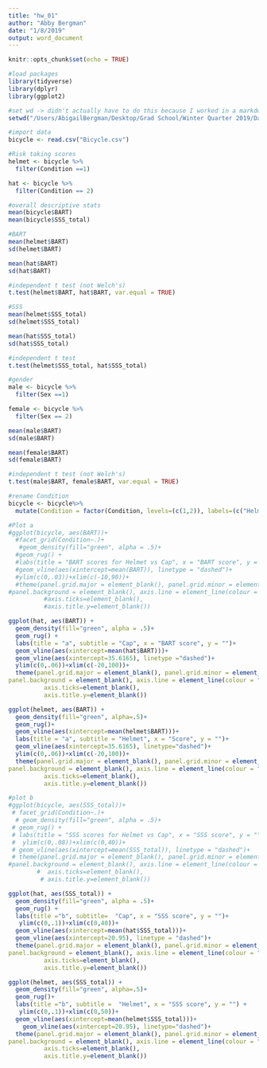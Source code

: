 ```yaml
---
title: "hw_01"
author: "Abby Bergman"
date: "1/8/2019"
output: word_document
---
```


```r
knitr::opts_chunk$set(echo = TRUE)
```

```r
#load packages
library(tidyverse)
library(dplyr)
library(ggplot2)
```

```r
#set wd -> didn't actually have to do this because I worked in a markdown
setwd("/Users/AbigailBergman/Desktop/Grad School/Winter Quarter 2019/Data Science/datascience_repo/week_01/hw_01")

#import data
bicycle <- read.csv("Bicycle.csv")

```

```r
#Risk taking scores
helmet <- bicycle %>%
  filter(Condition ==1)

hat <- bicycle %>%
  filter(Condition == 2)

#overall descriptive stats
mean(bicycle$BART)
mean(bicycle$SSS_total)

#BART
mean(helmet$BART)
sd(helmet$BART)

mean(hat$BART)  
sd(hat$BART)

#independent t test (not Welch's)
t.test(helmet$BART, hat$BART, var.equal = TRUE)
```

```r
#SSS
mean(helmet$SSS_total)
sd(helmet$SSS_total)

mean(hat$SSS_total)
sd(hat$SSS_total)

#independent t test
t.test(helmet$SSS_total, hat$SSS_total)
```


```r
#gender
male <- bicycle %>%
  filter(Sex ==1)

female <- bicycle %>%
  filter(Sex == 2)

mean(male$BART)
sd(male$BART)

mean(female$BART)  
sd(female$BART)

#independent t test (not Welch's)
t.test(male$BART, female$BART, var.equal = TRUE)

```
```r
#rename Condition
bicycle <- bicycle%>%
  mutate(Condition = factor(Condition, levels=(c(1,2)), labels=(c("Helmet", "Cap")))) 
```

```r
#Plot a
#ggplot(bicycle, aes(BART))+
  #facet_grid(Condition~.)+
   #geom_density(fill="green", alpha = .5)+
  #geom_rug() +
  #labs(title = "BART scores for Helmet vs Cap", x = "BART score", y = "")+
  #geom_vline(aes(xintercept=mean(BART)), linetype = "dashed")+
  #ylim(c(0,.03))+xlim(c(-10,90))+
  #theme(panel.grid.major = element_blank(), panel.grid.minor = element_blank(),
#panel.background = element_blank(), axis.line = element_line(colour = "black"),axis.text.y=element_blank(),
          #axis.ticks=element_blank(),
          #axis.title.y=element_blank())

ggplot(hat, aes(BART)) +
  geom_density(fill="green", alpha = .5)+
  geom_rug() +
  labs(title = "a", subtitle = "Cap", x = "BART score", y = "")+
  geom_vline(aes(xintercept=mean(hat$BART)))+
  geom_vline(aes(xintercept=35.6165), linetype ="dashed")+
  ylim(c(0,.06))+xlim(c(-20,100))+
  theme(panel.grid.major = element_blank(), panel.grid.minor = element_blank(),
panel.background = element_blank(), axis.line = element_line(colour = "black"),axis.text.y=element_blank(),
          axis.ticks=element_blank(),
          axis.title.y=element_blank())

ggplot(helmet, aes(BART)) +
  geom_density(fill="green", alpha=.5)+
  geom_rug()+
  geom_vline(aes(xintercept=mean(helmet$BART)))+
  labs(title = "a", subtitle = "Helmet", x = "Score", y = "")+
  geom_vline(aes(xintercept=35.6165), linetype="dashed")+
  ylim(c(0,.06))+xlim(c(-20,100))+
  theme(panel.grid.major = element_blank(), panel.grid.minor = element_blank(),
panel.background = element_blank(), axis.line = element_line(colour = "black"),axis.text.y=element_blank(),
          axis.ticks=element_blank(),
          axis.title.y=element_blank())
```

```r
#plot b
#ggplot(bicycle, aes(SSS_total))+
 # facet_grid(Condition~.)+
  # geom_density(fill="green", alpha = .5)+
 # geom_rug() +
 # labs(title = "SSS scores for Helmet vs Cap", x = "SSS score", y = "")+
 #  ylim(c(0,.08))+xlim(c(0,40))+
 # geom_vline(aes(xintercept=mean(SSS_total)), linetype = "dashed")+
 # theme(panel.grid.major = element_blank(), panel.grid.minor = element_blank(),
#panel.background = element_blank(), axis.line = element_line(colour = "black"),axis.text.y=element_blank(),
        #  axis.ticks=element_blank(),
         # axis.title.y=element_blank())

ggplot(hat, aes(SSS_total)) +
  geom_density(fill="green", alpha = .5)+
  geom_rug() +
  labs(title ="b", subtitle=  "Cap", x = "SSS score", y = "")+
   ylim(c(0,.1))+xlim(c(0,40))+
  geom_vline(aes(xintercept=mean(hat$SSS_total)))+
  geom_vline(aes(xintercept=20.95), linetype = "dashed")+
  theme(panel.grid.major = element_blank(), panel.grid.minor = element_blank(),
panel.background = element_blank(), axis.line = element_line(colour = "black"),axis.text.y=element_blank(),
          axis.ticks=element_blank(),
          axis.title.y=element_blank())

ggplot(helmet, aes(SSS_total)) +
  geom_density(fill="green", alpha=.5)+
  geom_rug()+
  labs(title ="b", subtitle =  "Helmet", x = "SSS score", y = "") +
   ylim(c(0,.1))+xlim(c(0,50))+
  geom_vline(aes(xintercept=mean(helmet$SSS_total)))+
    geom_vline(aes(xintercept=20.95), linetype="dashed")+
  theme(panel.grid.major = element_blank(), panel.grid.minor = element_blank(),
panel.background = element_blank(), axis.line = element_line(colour = "black"),axis.text.y=element_blank(),
          axis.ticks=element_blank(),
          axis.title.y=element_blank()) 


```

